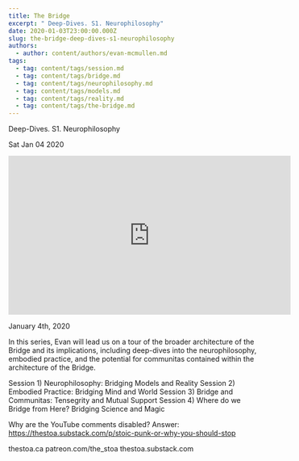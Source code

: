 ```yaml
---
title: The Bridge
excerpt: " Deep-Dives. S1. Neurophilosophy"
date: 2020-01-03T23:00:00.000Z
slug: the-bridge-deep-dives-s1-neurophilosophy
authors:
  - author: content/authors/evan-mcmullen.md
tags:
  - tag: content/tags/session.md
  - tag: content/tags/bridge.md
  - tag: content/tags/neurophilosophy.md
  - tag: content/tags/models.md
  - tag: content/tags/reality.md
  - tag: content/tags/the-bridge.md
---
```




 Deep-Dives. S1. Neurophilosophy

Sat Jan 04 2020

<iframe width="560" height="315" src="https://www.youtube.com/embed/TqWoDBNH0WE" title="The Bridge: Deep-Dives. S1. Neurophilosophy: Bridging Models and Reality w/ Evan McMullen" frameborder="0" allow="accelerometer; autoplay; clipboard-write; encrypted-media; gyroscope; picture-in-picture" allowfullscreen ></iframe>

January 4th, 2020

In this series, Evan will lead us on a tour of the broader architecture of the Bridge and its implications, including deep-dives into the neurophilosophy, embodied practice, and the potential for communitas contained within the architecture of the Bridge.

Session 1)
Neurophilosophy: Bridging Models and Reality
Session 2)
Embodied Practice: Bridging Mind and World
Session 3)
Bridge and Communitas: Tensegrity and Mutual Support
Session 4)
Where do we Bridge from Here? Bridging Science and Magic

Why are the YouTube comments disabled? Answer: https://thestoa.substack.com/p/stoic-punk-or-why-you-should-stop

thestoa.ca
patreon.com/the_stoa
thestoa.substack.com


